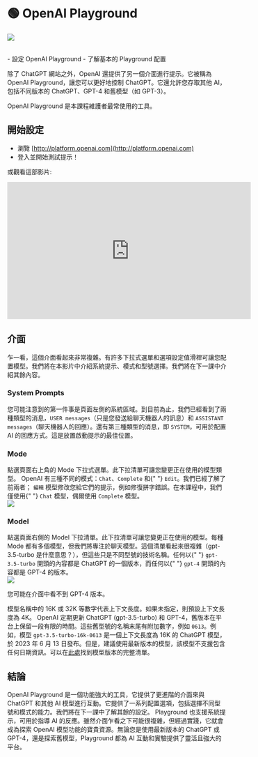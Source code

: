 
# 🟢 OpenAI Playground

<div style={{ textAlign: "center" }}>
  <Image
    src="/docs/assets/basics/openai_playground.webp"
    className="img-docs"
    width={2700}
    height={1342}
    style={{ width: "80%", margin: "auto" }}
  />
</div>
<br />

<Takeaways>- 設定 OpenAI Playground - 了解基本的 Playground 配置</Takeaways>

除了 ChatGPT 網站之外，OpenAI 還提供了另一個介面進行提示。它被稱為 OpenAI Playground，讓您可以更好地控制 ChatGPT。它還允許您存取其他 AI，包括不同版本的 ChatGPT、GPT-4 和舊模型（如 GPT-3）。

<Note>OpenAI Playground 是本課程維護者最常使用的工具。</Note>

## 開始設定

- 瀏覽 [http://platform.openai.com](http://platform.openai.com)
- 登入並開始測試提示！

或觀看這部影片:

<iframe
  width="560"
  height="315"
  src="https://www.youtube.com/embed/6OD14rpokRw"
  title="YouTube video player"
  frameBorder="0"
  allow="accelerometer; autoplay; clipboard-write; encrypted-media; gyroscope; picture-in-picture; web-share"
  allowFullScreen
></iframe>

## 介面

乍一看，這個介面看起來非常複雜。有許多下拉式選單和選項設定值滑桿可讓您配置模型。我們將在本影片中介紹系統提示、模式和型號選擇。我們將在下一課中介紹其餘內容。

### System Prompts

您可能注意到的第一件事是頁面左側的系統區域。到目前為止，我們已經看到了兩種類型的消息，`USER messages`（只是您發送給聊天機器人的訊息）和 `ASSISTANT messages`（聊天機器人的回應）。還有第三種類型的消息，即 `SYSTEM`，可用於配置 AI 的回應方式。這是放置啟動提示的最佳位置。

### Mode

<div className="flex flex-col sm:flex-row justify-between">
  <div>
    點選頁面右上角的 Mode 下拉式選單。此下拉清單可讓您變更正在使用的模型類型。
    OpenAI 有三種不同的模式：<code>Chat</code>、<code>Complete</code> 和{" "}
    <code>Edit</code>。我們已經了解了前兩者； <code>編輯</code>
    模型修改您給它們的提示，例如修復拼字錯誤。在本課程中，我們僅使用{" "}
    <code>Chat</code> 模型，偶爾使用 <code>Complete</code> 模型。
  </div>

  <div className="mt-4 sm:mt-0 sm:ml-auto">
    <Image
      src="/docs/assets/basics/openai_mode.webp"
      className="img-docs w-20 sm:w-auto"
      width={346}
      height={409}
      style={{ margin: "auto" }}
    />
  </div>
</div>

### Model

<div className="flex flex-col sm:flex-row justify-between">
  <div>
    點選頁面右側的 Model 下拉清單。此下拉清單可讓您變更正在使用的模型。每種 Mode
    都有多個模型，但我們將專注於聊天模型。這個清單看起來很複雜（gpt-3.5-turbo
    是什麼意思？），但這些只是不同型號的技術名稱。任何以{" "}
    <code>gpt-3.5-turbo</code> 開頭的內容都是 ChatGPT 的一個版本，而任何以{" "}
    <code>gpt-4</code> 開頭的內容都是 GPT-4 的版本。
  </div>

  <div className="mt-4 sm:mt-0 sm:ml-auto">
    <Image
      src="/docs/assets/basics/openai_model.webp"
      className="img-docs w-20 sm:w-auto"
      width={516}
      height={714}
      style={{ margin: "auto" }}
    />
  </div>
</div>

<Note>您可能在介面中看不到 GPT-4 版本。</Note>

模型名稱中的 16K 或 32K 等數字代表上下文長度。如果未指定，則預設上下文長度為 4K。 OpenAI 定期更新 ChatGPT (gpt-3.5-turbo) 和 GPT-4，舊版本在平台上保留一段有限的時間。這些舊型號的名稱末尾有附加數字，例如 <code>0613</code>。例如，模型 <code>gpt-3.5-turbo-16k-0613</code> 是一個上下文長度為 16K 的 ChatGPT 模型，於 2023 年 6 月 13 日發布。但是，建議使用最新版本的模型，該模型不支援包含任何日期資訊。可以在[此處](https://platform.openai.com/docs/models/gpt-4)找到模型版本的完整清單。

## 結論

OpenAI Playground 是一個功能強大的工具，它提供了更進階的介面來與 ChatGPT 和其他 AI 模型進行互動。它提供了一系列配置選項，包括選擇不同型號和模式的能力。我們將在下一課中了解其餘的設定。 Playground 也支援系統提示，可用於指導 AI 的反應。雖然介面乍看之下可能很複雜，但經過實踐，它就會成為探索 OpenAI 模型功能的寶貴資源。無論您是使用最新版本的 ChatGPT 或 GPT-4，還是探索舊模型，Playground 都為 AI 互動和實驗提供了靈活且強大的平台。

